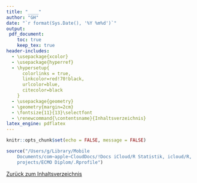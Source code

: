```yaml
---
title: "____"
author: "GH"
date: "`r format(Sys.Date(), '%Y %m%d')`"
output:  
 pdf_document:
    toc: true
    keep_tex: true
header-includes:
  - \usepackage{xcolor}
  - \usepackage{hyperref}
  - \hypersetup{
      colorlinks = true,
      linkcolor=red!70!black,
      urlcolor=blue,
      citecolor=black
    }
  - \usepackage{geometry}
  - \geometry{margin=2cm}
  - \fontsize{11}{13}\selectfont
  - \renewcommand{\contentsname}{Inhaltsverzeichnis}
latex_engine: pdflatex
---
```


```r
knitr::opts_chunk$set(echo = FALSE, message = FALSE)
```

```r
source("/Users/g/Library/Mobile
    Documents/com~apple~CloudDocs/!Docs iCloud/R Statistik, icloud/R,
    projects/ECMO Diplom/.Rprofile")
```

\label{toc}
\tableofcontents


[Zurück zum Inhaltsverzeichnis](#toc)
